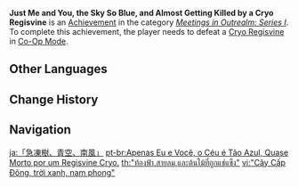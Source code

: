 {{Achievement Infobox
|title        = 
|id           = 86010
|order id     = 9010
|category     = Meetings in Outrealm: Series I
|description  = Defeat a [[Cryo Regisvine]] in [[Co-Op Mode]].
|requirements = 
|primogems    = 10
|tracking     = 
|topic        = Cryo Regisvine; Co-Op Mode
}}
'''Just Me and You, the Sky So Blue, and Almost Getting Killed by a Cryo Regisvine''' is an [[Achievement]] in the category ''[[Meetings in Outrealm: Series I]]''. To complete this achievement, the player needs to defeat a [[Cryo Regisvine]] in [[Co-Op Mode]].
<!--
==Trivia==

==Video Guides==
{{EVT
|video1   = 
|caption1 = 
}}
-->
==Other Languages==
{{Other Languages
|en      = Just Me and You, the Sky So Blue, and Almost Getting Killed by a Cryo Regisvine
|zhs     = 「急冻树、青空、南风」
|zhs_rm  = "Jídòng Shù, Qīngkōng, Nánfēng"
|zht     = 「急凍樹、青空、南風」
|zht_rm  = "Jídòng Shù, Qīngkōng, Nánfēng"
|zh_tl   = "The Cryo Regisvine, Green Sky, South Wind"
|zh_note = Jídòngshù, lit. "Flash-Freezing Tree"
|ja      = 「急凍樹、青空、南風」
|ja_rm   = "Kyuu Touju, Aozora, Nanpuu"{{Assumed}}
|ja_tl   = "Sudden Cryo Regisvine, Blue Sky, South Wind"{{Sino}}
|ko      = 「얼음 나무, 맑은 하늘, 남풍」
|ko_rm   = "Eoreum Namu, Malgeun Haneul, Nampung"
|ko_tl   = "Ice Tree, Clear Sky, South Wind"
|es      = “Cielo azul, brisa suave y una Regisvid Cryo”
|es_tl   = "Blue Sky, Gentle Breeze and a Cryo Regisvine"
|fr      = Maître corbeau, sur un Arbre congelé
|fr_tl   = Master Crow, on a Frozen Tree
|fr_note = The French name of this achievement alters the first line of the famous poem "''Le Corbeau et le Renard''" (The Crow and the Fox) written by Jean de La Fontaine, which normally says "Master Crow, perched on a tree". Additionally, Frozen tree is the French name of the Cryo Regisvine.
|ru      = Крио папоротник, голубое небо и южный ветер
|ru_tl   = Cryo Regisvine, Blue Sky and Southern Wind
|th      = "ท้องฟ้า,สายลม,และต้นไม้ที่ถูกแช่แข็ง"
|th_rm   = 
|th_tl   = 
|vi      = "Cây Cấp Đông, trời xanh, nam phong"
|vi_tl   = 
|de      = „Ein Fluxeisbaum, blauer Himmel und ein laues Lüftchen“
|de_tl   = "A Flux Ice Tree, Blue Sky and Gentle Breeze"
|de_note = Flux Ice Tree is the German name for Regisvine.
|id      = Hanya Aku, Kamu, dan Cryo Regisvine yang Hampir Membunuh Kita
|id_tl   = Only Me, You, and the Cryo Regisvine that Almost Killed Us
|pt      = Apenas Eu e Você, o Céu é Tão Azul, Quase Morto por um Regisvine Cryo.
|pt_tl   = 
|tr      = Sen ve Ben, Buzlu Dalların Gölgesinde Otururken Neredeyse Ölüyorduk
|tr_tl   = 
|it      = Solo tu e io, il vento emette un piacevole fruscio, e quasi veniamo uccisi da un Regisreptus di Cryo
|it_tl   = 
}}

==Change History==
{{Change History|1.0}}
<!--
==References==
{{Reflist}}
-->
==Navigation==
{{Achievement Navbox|Meetings in Outrealm: Series I}}

[[ja:「急凍樹、青空、南風」]]
[[pt-br:Apenas Eu e Você, o Céu é Tão Azul, Quase Morto por um Regisvine Cryo.]]
[[th:"ท้องฟ้า,สายลม,และต้นไม้ที่ถูกแช่แข็ง"]]
[[vi:"Cây Cấp Đông, trời xanh, nam phong"]]